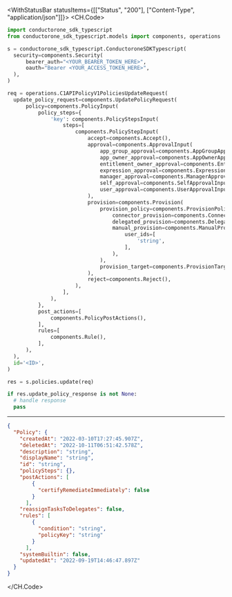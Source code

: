 

<WithStatusBar statusItems={[["Status", "200"], ["Content-Type", "application/json"]]}>
  <CH.Code>
  ```python Update.py
  import conductorone_sdk_typescript
from conductorone_sdk_typescript.models import components, operations

s = conductorone_sdk_typescript.ConductoroneSDKTypescript(
    security=components.Security(
        bearer_auth="<YOUR_BEARER_TOKEN_HERE>",
        oauth="Bearer <YOUR_ACCESS_TOKEN_HERE>",
    ),
)

req = operations.C1APIPolicyV1PoliciesUpdateRequest(
    update_policy_request=components.UpdatePolicyRequest(
        policy=components.PolicyInput(
            policy_steps={
                'key': components.PolicyStepsInput(
                    steps=[
                        components.PolicyStepInput(
                            accept=components.Accept(),
                            approval=components.ApprovalInput(
                                app_group_approval=components.AppGroupApprovalInput(),
                                app_owner_approval=components.AppOwnerApprovalInput(),
                                entitlement_owner_approval=components.EntitlementOwnerApprovalInput(),
                                expression_approval=components.ExpressionApprovalInput(),
                                manager_approval=components.ManagerApprovalInput(),
                                self_approval=components.SelfApprovalInput(),
                                user_approval=components.UserApprovalInput(),
                            ),
                            provision=components.Provision(
                                provision_policy=components.ProvisionPolicy(
                                    connector_provision=components.ConnectorProvision(),
                                    delegated_provision=components.DelegatedProvision(),
                                    manual_provision=components.ManualProvision(
                                        user_ids=[
                                            'string',
                                        ],
                                    ),
                                ),
                                provision_target=components.ProvisionTarget(),
                            ),
                            reject=components.Reject(),
                        ),
                    ],
                ),
            },
            post_actions=[
                components.PolicyPostActions(),
            ],
            rules=[
                components.Rule(),
            ],
        ),
    ),
    id='<ID>',
)

res = s.policies.update(req)

if res.update_policy_response is not None:
    # handle response
    pass
  ```
  ---

  ```json Example Response
  {
    "Policy": {
      "createdAt": "2022-03-10T17:27:45.907Z",
      "deletedAt": "2022-10-11T06:51:42.578Z",
      "description": "string",
      "displayName": "string",
      "id": "string",
      "policySteps": {},
      "postActions": [
          {
            "certifyRemediateImmediately": false
          }
        ],
      "reassignTasksToDelegates": false,
      "rules": [
          {
            "condition": "string",
            "policyKey": "string"
          }
        ],
      "systemBuiltin": false,
      "updatedAt": "2022-09-19T14:46:47.897Z"
    }
  }
  ```
  </CH.Code>
</WithStatusBar>
